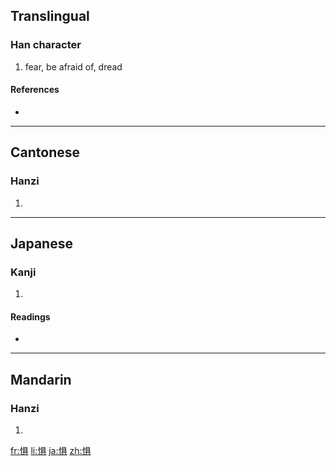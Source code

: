 {{also|懼}}
==Translingual==

===Han character===
{{Han char|rn=61|rad=心|as=08|sn=11|four=|canj=心月一金 (PBMC)}}

# fear, be afraid of, dread

====References====
* {{Han ref|kx=0392.181|dkj=10848|dj=0727.160|hdz=42315.040|uh=60E7|ud=24807}}

----

==Cantonese==

===Hanzi===
{{yue-hanzi|jyut=|y=geui6|tra=懼}}

# {{defn|Cantonese|sort=心08}}

----

==Japanese==

===Kanji===
{{ja-kanji|grade=|rs=心08}}

# {{defn|Japanese|sort=心08}}

====Readings====
* {{ja-readings|on=[[く]] (ku), [[ぐ]] (gu)|kun=[[おそれる]] (osoreru)}}

----

==Mandarin==

===Hanzi===
{{cmn-hanzi|tra=懼|pin=[[jù]] ([[ju4]])|wg=chü<sup>4</sup>}}

# {{defn|Mandarin|sort=心08}}

[[fr:惧]]
[[li:惧]]
[[ja:惧]]
[[zh:惧]]